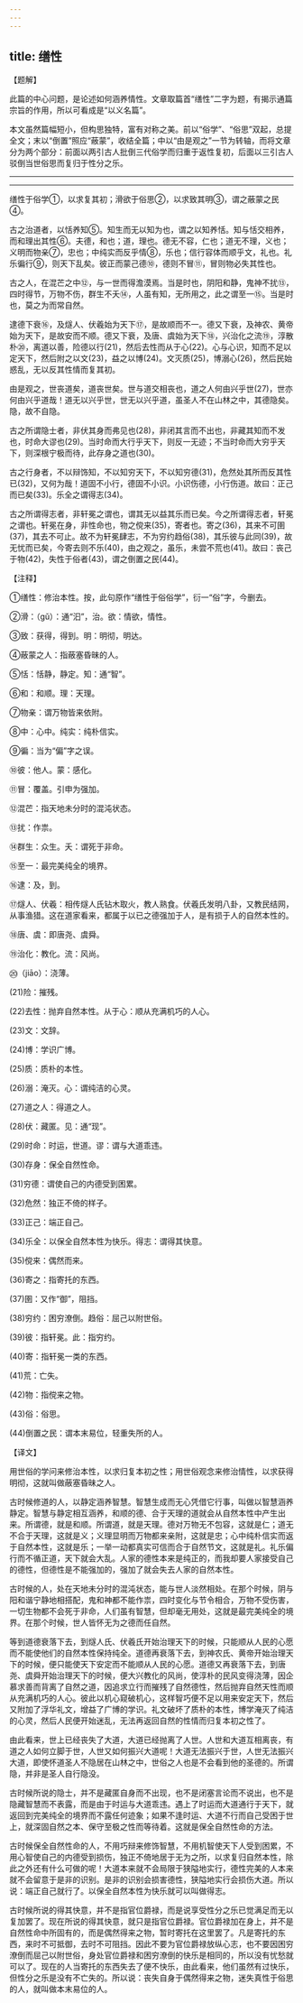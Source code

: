 ```yaml
---
---
---
```

title: 缮性
---





【题解】


此篇的中心问题，是论述如何涵养情性。文章取篇首“缮性”二字为题，有揭示通篇宗旨的作用，所以可看成是“以义名篇”。


本文虽然篇幅短小，但构思独特，富有对称之美。前以“俗学”、“俗思”双起，总提全文；末以“倒置”照应“蔽蒙”，收结全篇；中以“由是观之”一节为转轴，而将文章分为两个部分：前面以两引古人批倒三代俗学而归重于返性复初，后面以三引古人驳倒当世俗思而复归于性分之乐。


-------------------

-------------------

缮性于俗学①，以求复其初；滑欲于俗思②，以求致其明③，谓之蔽蒙之民④。


古之治道者，以恬养知⑤。知生而无以知为也，谓之以知养恬。知与恬交相养，而和理出其性⑥。夫德，和也；道，理也。德无不容，仁也；道无不理，义也；义明而物亲⑦，忠也；中纯实而反乎情⑧，乐也；信行容体而顺乎文，礼也。礼乐徧行⑨，则天下乱矣。彼正而蒙己德⑩，德则不冒⑪，冒则物必失其性也。


古之人，在混芒之中⑫，与一世而得澹漠焉。当是时也，阴阳和静，鬼神不扰⑬，四时得节，万物不伤，群生不夭⑭，人虽有知，无所用之，此之谓至一⑮。当是时也，莫之为而常自然。


逮德下衰⑯，及燧人、伏羲始为天下⑰，是故顺而不一。德又下衰，及神农、黄帝始为天下，是故安而不顺。德又下衰，及唐、虞始为天下⑱，兴治化之流⑲，淳散朴⑳，离道以善，险德以行(21)，然后去性而从于心(22)。心与心识，知而不足以定天下，然后附之以文(23)，益之以博(24)。文灭质(25)，博溺心(26)，然后民始惑乱，无以反其性情而复其初。


由是观之，世丧道矣，道丧世矣。世与道交相丧也，道之人何由兴乎世(27)，世亦何由兴乎道哉！道无以兴乎世，世无以兴乎道，虽圣人不在山林之中，其德隐矣。隐，故不自隐。


古之所谓隐士者，非伏其身而弗见也(28)，非闭其言而不出也，非藏其知而不发也，时命大谬也(29)。当时命而大行乎天下，则反一无迹；不当时命而大穷乎天下，则深根宁极而待，此存身之道也(30)。


古之行身者，不以辩饰知，不以知穷天下，不以知穷德(31)，危然处其所而反其性已(32)，又何为哉！道固不小行，德固不小识。小识伤德，小行伤道。故曰：正己而已矣(33)。乐全之谓得志(34)。


古之所谓得志者，非轩冕之谓也，谓其无以益其乐而已矣。今之所谓得志者，轩冕之谓也。轩冕在身，非性命也，物之傥来(35)，寄者也。寄之(36)，其来不可圉(37)，其去不可止。故不为轩冕肆志，不为穷约趋俗(38)，其乐彼与此同(39)，故无忧而已矣，今寄去则不乐(40)，由之观之，虽乐，未尝不荒也(41)。故曰：丧己于物(42)，失性于俗者(43)，谓之倒置之民(44)。


【注释】


①缮性：修治本性。按，此句原作“缮性于俗俗学”，衍一“俗”字，今删去。


②滑：（ɡǔ）：通“汩”，治。欲：情欲，情性。


③致：获得，得到。明：明彻，明达。


④蔽蒙之人：指蔽塞昏昧的人。


⑤恬：恬静，静定。知：通“智”。


⑥和：和顺。理：天理。


⑦物亲：谓万物皆来依附。


⑧中：心中。纯实：纯朴信实。


⑨徧：当为“偏”字之误。


⑩彼：他人。蒙：感化。


⑪冒：覆盖。引申为强加。


⑫混芒：指天地未分时的混沌状态。


⑬扰：作祟。


⑭群生：众生。夭：谓死于非命。


⑮至一：最完美纯全的境界。


⑯逮：及，到。


⑰燧人、伏羲：相传燧人氏钻木取火，教人熟食。伏羲氏发明八卦，又教民结网，从事渔猎。这在道家看来，都属于以已之德强加于人，是有损于人的自然本性的。


⑱唐、虞：即唐尧、虞舜。


⑲治化：教化。流：风尚。


⑳（jiāo）：浇薄。


(21)险：摧残。


(22)去性：抛弃自然本性。从于心：顺从充满机巧的人心。


(23)文：文辞。


(24)博：学识广博。


(25)质：质朴的本性。


(26)溺：淹灭。心：谓纯洁的心灵。


(27)道之人：得道之人。


(28)伏：藏匿。见：通“现”。


(29)时命：时运，世道。谬：谓与大道乖违。


(30)存身：保全自然性命。


(31)穷德：谓使自己的内德受到困累。


(32)危然：独正不倚的样子。


(33)正己：端正自己。


(34)乐全：以保全自然本性为快乐。得志：谓得其快意。


(35)傥来：偶然而来。


(36)寄之：指寄托的东西。


(37)圉：又作“御”，阻挡。


(38)穷约：困穷潦倒。趋俗：屈己以附世俗。


(39)彼：指轩冕。此：指穷约。


(40)寄：指轩冕一类的东西。


(41)荒：亡失。


(42)物：指傥来之物。


(43)俗：俗思。


(44)倒置之民：谓本末易位，轻重失所的人。


【译文】


用世俗的学问来修治本性，以求归复本初之性；用世俗观念来修治情性，以求获得明彻，这就叫做蔽塞昏昧之人。


古时候修道的人，以静定涵养智慧。智慧生成而无心凭借它行事，叫做以智慧涵养静定。智慧与静定相互涵养，和顺的德、合于天理的道就会从自然本性中产生出来。所谓德，就是和顺。所谓道，就是天理。德对万物无不包容，这就是仁；道无不合于天理，这就是义；义理显明而万物都来亲附，这就是忠；心中纯朴信实而返于自然本性，这就是乐；一举一动都真实可信而合于自然节文，这就是礼。礼乐偏行而不循正道，天下就会大乱。人家的德性本来是纯正的，而我却要人家接受自己的德性，但德性是不能强加的，强加了就会失去人家的自然本性。


古时候的人，处在天地未分时的混沌状态，能与世人淡然相处。在那个时候，阴与阳和谐宁静地相搭配，鬼和神都不能作祟，四时变化与节令相合，万物不受伤害，一切生物都不会死于非命，人们虽有智慧，但却毫无用处，这就是最完美纯全的境界。在那个时候，世人皆怀无为之德而任自然。


等到道德衰落下去，到燧人氏、伏羲氏开始治理天下的时候，只能顺从人民的心愿而不能使他们的自然本性保持纯全。道德再衰落下去，到神农氏、黄帝开始治理天下的时候，便只能使天下安定而不能顺从人民的心愿。道德又再衰落下去，到唐尧、虞舜开始治理天下的时候，便大兴教化的风尚，使淳朴的民风变得浇薄，因企慕求善而背离了自然之道，因追求立行而摧残了自然德性，然后抛弃自然天性而顺从充满机巧的人心。彼此以机心窥破机心，这样智巧便不足以用来安定天下，然后又附加了浮华礼文，增益了广博的学识。礼文破坏了质朴的本性，博学淹灭了纯洁的心灵，然后人民便开始迷乱，无法再返回自然的性情而归复本初之性了。


由此看来，世上已经丧失了大道，大道已经抛离了人世。人世和大道互相离丧，有道之人如何立脚于世，人世又如何振兴大道呢！大道无法振兴于世，人世无法振兴大道，即使怀道圣人不隐居在山林之中，世俗之人也是不会看到他的圣德的。所谓隐，并非是圣人自行隐没。


古时候所说的隐士，并不是藏匿自身而不出现，也不是闭塞言论而不说出，也不是隐藏智慧而不表露，而是由于时运与大道乖违。遇上了时运而大道通行于天下，就返回到完美纯全的境界而不露任何迹象；如果不逢时运、大道不行而自己受困于世上，就深固自然之本、保守至极之性而等待着。这就是保全自然性命的方法。


古时候保全自然性命的人，不用巧辩来修饰智慧，不用机智使天下人受到困累，不用心智使自己的内德受到损伤，独正不倚地居于无为之所，以求复归自然本性，除此之外还有什么可做的呢！大道本来就不会局限于狭隘地实行，德性完美的人本来就不会留意于是非的识别。是非的识别会损害德性，狭隘地实行会损伤大道。所以说：端正自己就行了。以保全自然本性为快乐就可以叫做得志。


古时候所说的得其快意，并不是指官位爵禄，而是说享受性分之乐已觉满足而无以复加罢了。现在所说的得其快意，就只是指官位爵禄。官位爵禄加在身上，并不是自然性命中所固有的，而是偶然得来之物，暂时寄托在这里罢了。凡是寄托的东西，来时不可抵御，去时不可阻挡。因此不要为官位爵禄放纵心志，也不要因困穷潦倒而屈己以附世俗，身处官位爵禄和困穷潦倒的快乐是相同的，所以没有忧愁就可以了。现在的人当寄托的东西失去了便不快乐，由此看来，他们虽然有过快乐，但性分之乐是没有不亡失的。所以说：丧失自身于偶然得来之物，迷失真性于俗思的人，就叫做本末易位的人。
